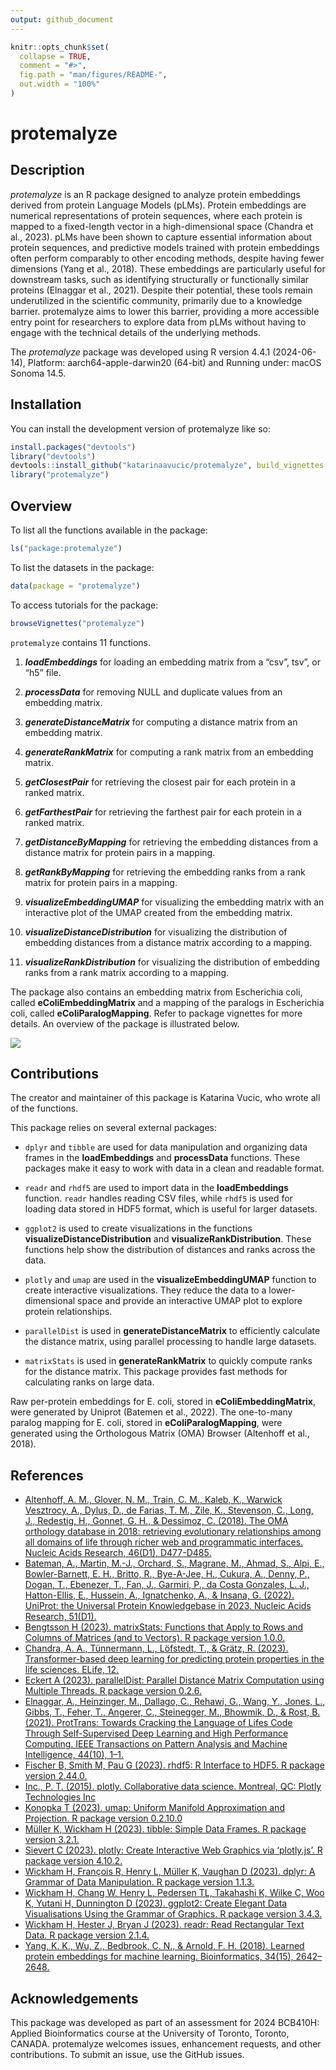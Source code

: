 ```yaml
---
output: github_document
---
```


<!-- README.md is generated from README.Rmd. Please edit that file -->

```r
knitr::opts_chunk$set(
  collapse = TRUE,
  comment = "#>",
  fig.path = "man/figures/README-",
  out.width = "100%"
)
```

# protemalyze

<!-- badges: start -->
<!-- badges: end -->


## Description

*protemalyze* is an R package designed to analyze protein embeddings derived from protein Language Models (pLMs). Protein embeddings are numerical representations of protein sequences, where each protein is mapped to a fixed-length vector in a high-dimensional space (Chandra et al., 2023). pLMs have been shown to capture essential information about protein sequences, and predictive models trained with protein embeddings often perform comparably to other encoding methods, despite having fewer dimensions (Yang et al., 2018). These embeddings are particularly useful for downstream tasks, such as identifying structurally or functionally similar proteins (Elnaggar et al., 2021). Despite their potential, these tools remain underutilized in the scientific community, primarily due to a knowledge barrier. protemalyze aims to lower this barrier, providing a more accessible entry point for researchers to explore data from pLMs without having to engage with the technical details of the underlying methods.

The *protemalyze* package was developed using R version 4.4.1 (2024-06-14), Platform: aarch64-apple-darwin20 (64-bit) and Running under: macOS Sonoma 14.5.

## Installation

You can install the development version of protemalyze like so:

``` r
install.packages("devtools")
library("devtools")
devtools::install_github("katarinaavucic/protemalyze", build_vignettes = TRUE)
library("protemalyze")
```


## Overview

To list all the functions available in the package:
``` r
ls("package:protemalyze")
```

To list the datasets in the package:
```r
data(package = "protemalyze") 
```

To access tutorials for the package:
```r
browseVignettes("protemalyze")
```

`protemalyze` contains 11 functions.

1.  ***loadEmbeddings*** for loading an embedding matrix from a "csv", tsv", or "h5" file.

2.  ***processData*** for removing NULL and duplicate values from an embedding matrix.

3.  ***generateDistanceMatrix*** for computing a distance matrix from an embedding matrix.

4.  ***generateRankMatrix*** for computing a rank matrix from an embedding matrix.

5. ***getClosestPair*** for retrieving the closest pair for each protein in a ranked matrix.

6. ***getFarthestPair*** for retrieving the farthest pair for each protein in a ranked matrix.

7. ***getDistanceByMapping*** for retrieving the embedding distances from a distance matrix for protein pairs in a mapping. 

8. ***getRankByMapping*** for retrieving the embedding ranks from a rank matrix for protein pairs in a mapping. 

9. ***visualizeEmbeddingUMAP*** for visualizing the embedding matrix with an interactive plot of the UMAP created from the embedding matrix.

10. ***visualizeDistanceDistribution*** for visualizing the distribution of embedding distances from a distance matrix according to a mapping.

11. ***visualizeRankDistribution*** for visualizing the distribution of embedding ranks from a rank matrix according to a mapping.

The package also contains an embedding matrix from Escherichia coli, called **eColiEmbeddingMatrix** and a mapping of the paralogs in Escherichia coli, called **eColiParalogMapping**. Refer to package vignettes for more details. An overview of the package is illustrated below. 

![](./inst/extdata/protemalyzeOverview.jpg)

## Contributions

The creator and maintainer of this package is Katarina Vucic, who wrote all of the functions. 

This package relies on several external packages:

- `dplyr` and `tibble` are used for data manipulation and organizing data frames in the **loadEmbeddings** and **processData** functions. These packages make it easy to work with data in a clean and readable format.

- `readr` and `rhdf5` are used to import data in the **loadEmbeddings** function. `readr` handles reading CSV files, while `rhdf5` is used for loading data stored in HDF5 format, which is useful for larger datasets.

- `ggplot2` is used to create visualizations in the functions **visualizeDistanceDistribution** and **visualizeRankDistribution**. These functions help show the distribution of distances and ranks across the data.

- `plotly` and `umap` are used in the **visualizeEmbeddingUMAP** function to create interactive visualizations. They reduce the data to a lower-dimensional space and provide an interactive UMAP plot to explore protein relationships.

- `parallelDist` is used in **generateDistanceMatrix** to efficiently calculate the distance matrix, using parallel processing to handle large datasets.

- `matrixStats` is used in **generateRankMatrix** to quickly compute ranks for the distance matrix. This package provides fast methods for calculating ranks on large data.

Raw per-protein embeddings for E. coli, stored in **eColiEmbeddingMatrix**, were generated by Uniprot (Batemen et al., 2022). The one-to-many paralog mapping for E. coli, stored in **eColiParalogMapping**, were generated using the Orthologous Matrix (OMA) Browser (Altenhoff et al., 2018).

## References

- [Altenhoff, A. M., Glover, N. M., Train, C. M., Kaleb, K., Warwick Vesztrocy, A., Dylus, D., de Farias, T. M., Zile, K., Stevenson, C., Long, J., Redestig, H., Gonnet, G. H., & Dessimoz, C. (2018). The OMA orthology database in 2018: retrieving evolutionary relationships among all domains of life through richer web and programmatic interfaces. Nucleic Acids Research, 46(D1), D477-D485.](https://pubmed.ncbi.nlm.nih.gov/29106550/)
- [Bateman, A., Martin, M.-J., Orchard, S., Magrane, M., Ahmad, S., Alpi, E., Bowler-Barnett, E. H., Britto, R., Bye-A-Jee, H., Cukura, A., Denny, P., Dogan, T., Ebenezer, T., Fan, J., Garmiri, P., da Costa Gonzales, L. J., Hatton-Ellis, E., Hussein, A., Ignatchenko, A., & Insana, G. (2022). UniProt: the Universal Protein Knowledgebase in 2023. Nucleic Acids Research, 51(D1).](https://doi.org/10.1093/nar/gkac1052)
- [Bengtsson H (2023). matrixStats: Functions that Apply to Rows and Columns of Matrices (and to Vectors). R package version 1.0.0.](https://CRAN.R-project.org/package=matrixStats)
- [Chandra, A. A., Tünnermann, L., Löfstedt, T., & Grätz, R. (2023). Transformer-based deep learning for predicting protein properties in the life sciences. ELife, 12.](https://doi.org/10.7554/elife.82819)
- [Eckert A (2023). parallelDist: Parallel Distance Matrix Computation using Multiple Threads. R package version 0.2.6.](https://CRAN.R-project.org/package=parallelDist)
- [Elnaggar, A., Heinzinger, M., Dallago, C., Rehawi, G., Wang, Y., Jones, L., Gibbs, T., Feher, T., Angerer, C., Steinegger, M., Bhowmik, D., & Rost, B. (2021). ProtTrans: Towards Cracking the Language of Lifes Code Through Self-Supervised Deep Learning and High Performance Computing. IEEE Transactions on Pattern Analysis and Machine Intelligence, 44(10), 1–1.](https://doi.org/10.1109/tpami.2021.3095381)
- [Fischer B, Smith M, Pau G (2023). rhdf5: R Interface to HDF5. R package version 2.44.0.](https://bioconductor.org/packages/release/bioc/html/rhdf5.html)
- [Inc., P. T. (2015). plotly. Collaborative data science. Montreal, QC: Plotly Technologies Inc](https://plot.ly)
- [Konopka T (2023). umap: Uniform Manifold Approximation and Projection. R package version 0.2.10.0](https://github.com/tkonopka/umap)
- [Müller K, Wickham H (2023). tibble: Simple Data Frames. R package version 3.2.1.](https://CRAN.R-project.org/package=tibble)
- [Sievert C (2023). plotly: Create Interactive Web Graphics via 'plotly.js'. R package version 4.10.2.](https://CRAN.R-project.org/package=plotly)
- [Wickham H, François R, Henry L, Müller K, Vaughan D (2023). dplyr: A Grammar of Data Manipulation. R package version 1.1.3.](https://CRAN.R-project.org/package=dplyr)
- [Wickham H, Chang W, Henry L, Pedersen TL, Takahashi K, Wilke C, Woo K, Yutani H, Dunnington D (2023). ggplot2: Create Elegant Data Visualisations Using the Grammar of Graphics. R package version 3.4.3.](https://CRAN.R-project.org/package=ggplot2)
- [Wickham H, Hester J, Bryan J (2023). readr: Read Rectangular Text Data. R package version 2.1.4.](https://CRAN.R-project.org/package=readr)
- [Yang, K. K., Wu, Z., Bedbrook, C. N., & Arnold, F. H. (2018). Learned protein embeddings for machine learning. Bioinformatics, 34(15), 2642–2648.](https://doi.org/10.1093/bioinformatics/bty178)


## Acknowledgements

This package was developed as part of an assessment for 2024 BCB410H: Applied Bioinformatics course at the University of Toronto, Toronto, CANADA. protemalyze welcomes issues, enhancement requests, and other contributions. To submit an issue, use the GitHub issues.
